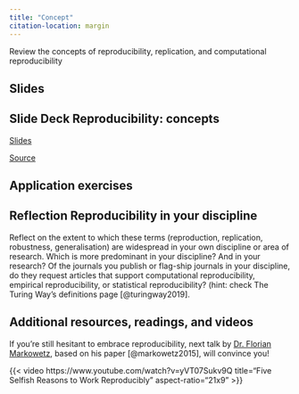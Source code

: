 ```yaml
---
title: "Concept"
citation-location: margin
---
```


Review the concepts of reproducibility, replication, and computational reproducibility


## Slides

::: {.callout-tip icon=false}
## **Slide Deck** Reproducibility: concepts

::: slides
[Slides](https://cgranell.githib.io/rrp/materials/01-concept-slides.html)
:::

::: source
[Source](https://github.com/cgranell/rrp/tree/main/materials/01-concept-slides.qmd)
:::

:::


## Application exercises

::: {.callout-tip icon=false}
## **Reflection** Reproducibility in your discipline

::: reflect
Reflect on the extent to which these terms (reproduction, replication, robustness, generalisation) are widespread in your own discipline or area of research. Which is more predominant in your discipline? And in your research? Of the journals you publish or flag-ship journals in your discipline, do they request articles that support computational reproducibility, empirical reproducibility, or statistical reproducibility? (hint: check The Turing Way’s definitions page [@turingway2019].
:::
:::

## Additional resources, readings, and videos

::: video
If you’re still hesitant to embrace reproducibility, next talk by [Dr. Florian Markowetz](https://www.cruk.cam.ac.uk/research-groups/markowetz-group/), based on his paper [@markowetz2015], will convince you!

{{< video https://www.youtube.com/watch?v=yVT07Sukv9Q
    title="Five Selfish Reasons to Work Reproducibly"
    aspect-ratio="21x9"
>}}
:::



